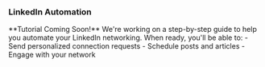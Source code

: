 ### LinkedIn Automation

<Warning>
  **Tutorial Coming Soon!** We're working on a step-by-step guide to help you automate your LinkedIn networking.
</Warning>

<Card>
  When ready, you'll be able to:
  - Send personalized connection requests
  - Schedule posts and articles
  - Engage with your network
</Card>
